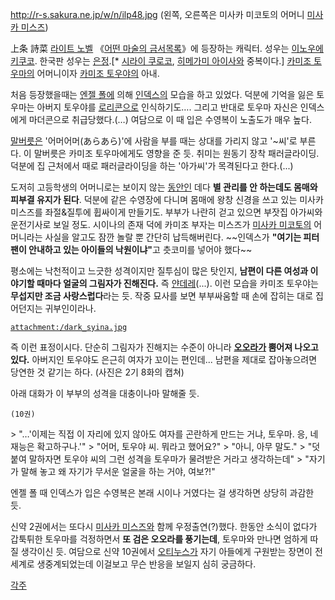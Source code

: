 http://r-s.sakura.ne.jp/w/n/ilp48.jpg
(왼쪽, 오른쪽은 미사카 미코토의 어머니 [[미사카 미스즈]])

上条 詩菜
[[라이트 노벨]] 《[[어떤 마술의 금서목록]]》에 등장하는 캐릭터.
성우는 [[이노우에 키쿠코]]. 한국판 성우는 [[은정]].[* [[시라이 쿠로코]], [[히메가미 아이사]]와 중복이다.]
[[카미조 토우마]]의 어머니이자 [[카미조 토우야]]의 아내.

처음 등장했을때는 [[엔젤 폴]]에 의해 [[인덱스(어떤 마술의 금서목록)|인덱스]]의 모습을 하고 있었다. 덕분에 기억을 잃은 토우마는 아버지 토우야를 [[로리콘]]으로 인식하기도…. 그리고 반대로 토우마 자신은 인덱스에게 마더콘으로 취급당했다.(…) 여담으로 이 때 입은 수영복이 노출도가 매우 높다.

[[말버릇]]은 '어머어머(あらあら)'에 사람을 부를 때는 상대를 가리지 않고 '~씨'로 부른다. 이 말버릇은 카미조 토우마에게도 영향을 준 듯. 취미는 원동기 장착 패러글라이딩. 덕분에 집 근처에서 때로 패러글라이딩을 하는 '아가씨'가 목격된다고 한다.(...)

도저히 고등학생의 어머니로는 보이지 않는 [[동안]]인 데다 '''별 관리를 안 하는데도 몸매와 피부결 유지가 된다'''. 덕분에 같은 수영장에 다니며 몸매에 왕창 신경을 쓰고 있는 미사카 미스즈를 좌절&질투에 휩싸이게 만들기도. 부부가 나란히 걷고 있으면 부잣집 아가씨와 운전기사로 보일 정도.
시이나의 존재 덕에 카미조 부자는 미스즈가 [[미사카 미코토]]의 어머니라는 사실을 알고도 잠깐 놀랄 뿐 간단히 납득해버린다. ~~인덱스가 '''"여기는 피터팬이 안내하고 있는 아이들의 낙원이냐"'''고 츳코미를 넣어야 했다~~

평소에는 낙천적이고 느긋한 성격이지만 질투심이 많은 탓인지, '''남편이 다른 여성과 이야기할 때마다 얼굴의 그림자가 진해진다.''' 즉 [[얀데레]](...). 이런 모습을 카미조 토우야는 '''무섭지만 조금 사랑스럽다'''라는 듯. 작중 묘사를 보면 부부싸움할 때 손에 잡히는 대로 집어던지는 귀부인이라나.
 attachment:/dark_syina.jpg

즉 이런 표정이시다. 단순히 그림자가 진해지는 수준이 아니라 '''[[오오라]]가 뿜어져 나오고 있다.''' 아버지인 토우야도 은근히 여자가 꼬이는 편인데... 남편을 제대로 잡아놓으려면 당연한 것 같기는 하다.
(사진은 2기 8화의 캡쳐) 

아래 대화가 이 부부의 성격을 대충이나마 말해줄 듯.

 (10권)
> "…'이제는 직접 이 자리에 있지 않아도 여자를 곤란하게 만드는 거냐, 토우마. 응, 네 재능은 확고하구나.'"
> "어머, 토우야 씨. 뭐라고 했어요?"
> "아니, 아무 말도."
> "덧붙여 말하자면 토우야 씨의 그런 성격을 토우마가 물려받은 거라고 생각하는데"
> "자기가 말해 놓고 왜 자기가 무서운 얼굴을 하는 거야, 여보?!"

엔젤 폴 때 인덱스가 입은 수영복은 본래 시이나 거였다는 걸 생각하면 상당히 과감한 듯.

신약 2권에서는 또다시 [[미사카 미스즈]]와 함께 우정출연(?)했다. 한동안 소식이 없다가 갑툭튀한 토우마를 걱정하면서 '''또 검은 오오라를 풍기는데''', 토우마와 만나면 엄하게 따질 생각이신 듯.
여담으로 신약 10권에서 [[오티누스]]가 자기 아들에게 구원받는 장면이 전세계로 생중계되었는데 이걸보고 무슨 반응을 보일지 심히 궁금하다.

[[각주]]
